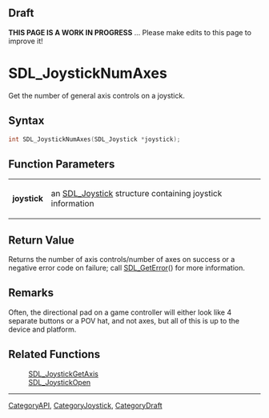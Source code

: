 
== Draft ==

'''THIS PAGE IS A WORK IN PROGRESS''' ... Please make edits to this page to improve it!
= SDL_JoystickNumAxes =

Get the number of general axis controls on a joystick.

== Syntax ==

<syntaxhighlight lang='c'>
int SDL_JoystickNumAxes(SDL_Joystick *joystick);
</syntaxhighlight>

== Function Parameters ==

{|
|'''joystick'''
|an [[SDL_Joystick]] structure containing joystick information
|}

== Return Value ==

Returns the number of axis controls/number of axes on success or a negative
error code on failure; call [[SDL_GetError]]() for more information.

== Remarks ==

Often, the directional pad on a game controller will either look like 4
separate buttons or a POV hat, and not axes, but all of this is up to the
device and platform.

== Related Functions ==

:[[SDL_JoystickGetAxis]]
:[[SDL_JoystickOpen]]

----
[[CategoryAPI]], [[CategoryJoystick]], [[CategoryDraft]]


